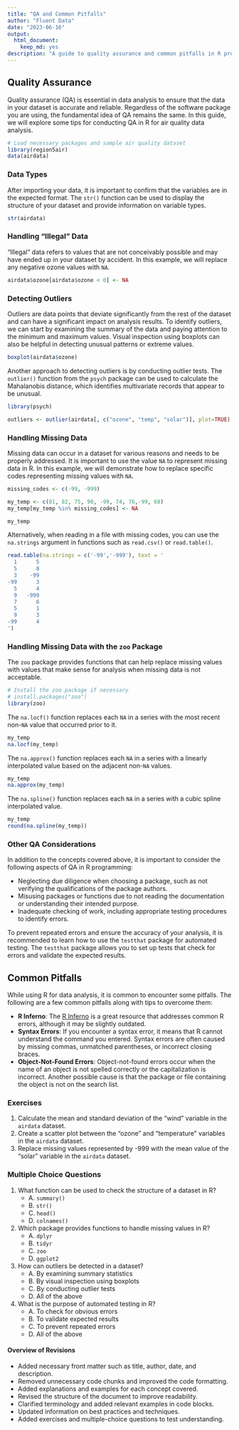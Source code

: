 ```yaml
---
title: "QA and Common Pitfalls"
author: "Fluent Data"
date: "2023-06-16"
output: 
  html_document: 
    keep_md: yes
description: "A guide to quality assurance and common pitfalls in R programming for air quality data analysis."
---
```


## Quality Assurance

Quality assurance (QA) is essential in data analysis to ensure that the data in your dataset is accurate and reliable. Regardless of the software package you are using, the fundamental idea of QA remains the same. In this guide, we will explore some tips for conducting QA in R for air quality data analysis.

```r

# Load necessary packages and sample air quality dataset
library(region5air)
data(airdata)

```

### Data Types

After importing your data, it is important to confirm that the variables are in the expected format. The `str()` function can be used to display the structure of your dataset and provide information on variable types.

```r

str(airdata)

```

### Handling "Illegal" Data

"Illegal" data refers to values that are not conceivably possible and may have ended up in your dataset by accident. In this example, we will replace any negative ozone values with `NA`.

```r

airdata$ozone[airdata$ozone < 0] <- NA

```

### Detecting Outliers

Outliers are data points that deviate significantly from the rest of the dataset and can have a significant impact on analysis results. To identify outliers, we can start by examining the summary of the data and paying attention to the minimum and maximum values. Visual inspection using boxplots can also be helpful in detecting unusual patterns or extreme values.

```r

boxplot(airdata$ozone)

```

Another approach to detecting outliers is by conducting outlier tests. The `outlier()` function from the `psych` package can be used to calculate the Mahalanobis distance, which identifies multivariate records that appear to be unusual.

```r
library(psych)

outliers <- outlier(airdata[, c("ozone", "temp", "solar")], plot=TRUE)

```

### Handling Missing Data

Missing data can occur in a dataset for various reasons and needs to be properly addressed. It is important to use the value `NA` to represent missing data in R. In this example, we will demonstrate how to replace specific codes representing missing values with `NA`.

```r

missing_codes <- c(-99, -999)

my_temp <- c(81, 82, 75, 90, -99, 74, 76,-99, 68)
my_temp[my_temp %in% missing_codes] <- NA

my_temp

```

Alternatively, when reading in a file with missing codes, you can use the `na.strings` argument in functions such as `read.csv()` or `read.table()`.

```r
read.table(na.strings = c('-99','-999'), text = '
  1      5
  5      8
  3    -99
-99      3
  5      4
  9   -999
  7      6
  5      1
  9      3
-99      4
')

```

### Handling Missing Data with the `zoo` Package

The `zoo` package provides functions that can help replace missing values with values that make sense for analysis when missing data is not acceptable.

```r
# Install the zoo package if necessary
# install.packages("zoo")
library(zoo)
```

The `na.locf()` function replaces each `NA` in a series with the most recent non-`NA` value that occurred prior to it.

```r
my_temp
na.locf(my_temp)  

```

The `na.approx()` function replaces each `NA` in a series with a linearly interpolated value based on the adjacent non-`NA` values.

```r
my_temp
na.approx(my_temp) 

```

The `na.spline()` function replaces each `NA` in a series with a cubic spline interpolated value.

```r
my_temp
round(na.spline(my_temp)) 

```

### Other QA Considerations

In addition to the concepts covered above, it is important to consider the following aspects of QA in R programming:

- Neglecting due diligence when choosing a package, such as not verifying the qualifications of the package authors.
- Misusing packages or functions due to not reading the documentation or understanding their intended purpose.
- Inadequate checking of work, including appropriate testing procedures to identify errors.

To prevent repeated errors and ensure the accuracy of your analysis, it is recommended to learn how to use the `testthat` package for automated testing. The `testthat` package allows you to set up tests that check for errors and validate the expected results.

## Common Pitfalls

While using R for data analysis, it is common to encounter some pitfalls. The following are a few common pitfalls along with tips to overcome them:

- **R Inferno**: The [R Inferno](https://www.burns-stat.com/pages/Tutor/R_inferno.pdf) is a great resource that addresses common R errors, although it may be slightly outdated.
- **Syntax Errors**: If you encounter a syntax error, it means that R cannot understand the command you entered. Syntax errors are often caused by missing commas, unmatched parentheses, or incorrect closing braces.
- **Object-Not-Found Errors**: Object-not-found errors occur when the name of an object is not spelled correctly or the capitalization is incorrect. Another possible cause is that the package or file containing the object is not on the search list.

### Exercises

1. Calculate the mean and standard deviation of the "wind" variable in the `airdata` dataset.
2. Create a scatter plot between the "ozone" and "temperature" variables in the `airdata` dataset.
3. Replace missing values represented by -999 with the mean value of the "solar" variable in the `airdata` dataset.

### Multiple Choice Questions

1. What function can be used to check the structure of a dataset in R?
    - A. `summary()`
    - B. `str()`
    - C. `head()`
    - D. `colnames()`

2. Which package provides functions to handle missing values in R?
    - A. `dplyr`
    - B. `tidyr`
    - C. `zoo`
    - D. `ggplot2`

3. How can outliers be detected in a dataset?
    - A. By examining summary statistics
    - B. By visual inspection using boxplots
    - C. By conducting outlier tests
    - D. All of the above

4. What is the purpose of automated testing in R?
    - A. To check for obvious errors
    - B. To validate expected results
    - C. To prevent repeated errors
    - D. All of the above

#### Overview of Revisions

- Added necessary front matter such as title, author, date, and description.
- Removed unnecessary code chunks and improved the code formatting.
- Added explanations and examples for each concept covered.
- Revised the structure of the document to improve readability.
- Clarified terminology and added relevant examples in code blocks.
- Updated information on best practices and techniques.
- Added exercises and multiple-choice questions to test understanding.